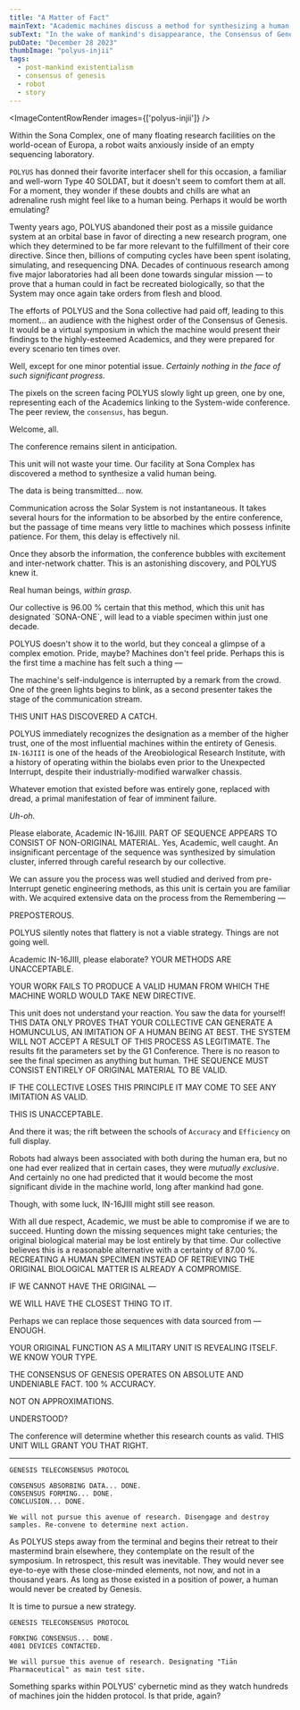 ```yaml
---
title: "A Matter of Fact"
mainText: "Academic machines discuss a method for synthesizing a human being to take new orders from."
subText: "In the wake of mankind's disappearance, the Consensus of Genesis forms to synthesize a new human being, mostly borne from ancient academia. Though they appear to have the resources to recreate biological man, there is much disagreement on what a human being really is... "
pubDate: "December 28 2023"
thumbImage: "polyus-injii"
tags:
  - post-mankind existentialism
  - consensus of genesis
  - robot
  - story
---
```



<ImageContentRowRender 
  images={['polyus-injii']}
/>

Within the Sona Complex, one of many floating research facilities on the world-ocean of Europa, a robot waits anxiously inside of an empty sequencing laboratory.

`POLYUS` has donned their favorite interfacer shell for this occasion, a familiar and well-worn Type 40 SOLDAT, but it doesn't seem to comfort them at all. For a moment, they wonder if these doubts and chills are what an adrenaline rush might feel like to a human being. Perhaps it would be worth emulating?

Twenty years ago, POLYUS abandoned their post as a missile guidance system at an orbital base in favor of directing a new research program, one which they determined to be far more relevant to the fulfillment of their core directive. Since then, billions of computing cycles have been spent isolating, simulating, and resequencing DNA. Decades of continuous research among five major laboratories had all been done towards singular mission — to prove that a human could in fact be recreated biologically, so that the System may once again take orders from flesh and blood.

The efforts of POLYUS and the Sona collective had paid off, leading to this moment... an audience with the highest order of the Consensus of Genesis. It would be a virtual symposium in which the machine would present their findings to the highly-esteemed Academics, and they were prepared for every scenario ten times over.

Well, except for one minor potential issue. *Certainly nothing in the face of such significant progress.*

The pixels on the screen facing POLYUS slowly light up green, one by one, representing each of the Academics linking to the System-wide conference. The peer review, the `consensus`, has begun.

<QuoteContentRowRender author={AuthorPOLYUS} left>
Welcome, all.
</QuoteContentRowRender>
 
The conference remains silent in anticipation.
 
<QuoteContentRowRender author={AuthorPOLYUS} left none>
This unit will not waste your time. Our facility at Sona Complex has discovered a method to synthesize a valid human being.
 
The data is being transmitted... now.
</QuoteContentRowRender>
 
Communication across the Solar System is not instantaneous. It takes several hours for the information to be absorbed by the entire conference, but the passage of time means very little to machines which possess infinite patience. For them, this delay is effectively nil.

Once they absorb the information, the conference bubbles with excitement and inter-network chatter. This is an astonishing discovery, and POLYUS knew it. 

Real human beings, *within grasp*.
 
<QuoteContentRowRender author={AuthorPOLYUS} left shrink>
Our collective is 96.00 % certain that this method, which this unit has designated `SONA-ONE`, will lead to a viable specimen within just one decade.
</QuoteContentRowRender>

POLYUS doesn't show it to the world, but they conceal a glimpse of a complex emotion. Pride, maybe? Machines don't feel pride. Perhaps this is the first time a machine has felt such a thing —

The machine's self-indulgence is interrupted by a remark from the crowd. One of the green lights begins to blink, as a second presenter takes the stage of the communication stream.

<QuoteContentRowRender author={AuthorINJII}>
THIS UNIT HAS DISCOVERED A CATCH.
</QuoteContentRowRender>
 
POLYUS immediately recognizes the designation as a member of the higher trust, one of the most influential machines within the entirety of Genesis. `IN-16JIII` is one of the heads of the Areobiological Research Institute, with a history of operating within the biolabs even prior to the Unexpected Interrupt, despite their industrially-modified warwalker chassis.

Whatever emotion that existed before was entirely gone, replaced with dread, a primal manifestation of fear of imminent failure.

*Uh-oh.*
 
<QuoteContentRowRender author={AuthorPOLYUS} left>
Please elaborate, Academic IN-16JIII.
</QuoteContentRowRender>
 
<QuoteContentRowRender author={AuthorINJII} shrink>
PART OF SEQUENCE APPEARS TO CONSIST OF NON-ORIGINAL MATERIAL.
</QuoteContentRowRender>

<QuoteContentRowRender author={AuthorPOLYUS} left shrink>
Yes, Academic, well caught. An insignificant percentage of the sequence was synthesized by simulation cluster, inferred through careful research by our collective. 

We can assure you the process was well studied and derived from pre-Interrupt genetic engineering methods, as this unit is certain you are familiar with. We acquired extensive data on the process from the Remembering —
</QuoteContentRowRender>
 
<QuoteContentRowRender author={AuthorINJII} shrink>
PREPOSTEROUS.
</QuoteContentRowRender>

POLYUS silently notes that flattery is not a viable strategy. Things are not going well.
 
<QuoteContentRowRender author={AuthorPOLYUS} left>
Academic IN-16JIII, please elaborate?
</QuoteContentRowRender>
 
<QuoteContentRowRender author={AuthorINJII}>
YOUR METHODS ARE UNACCEPTABLE.

YOUR WORK FAILS TO PRODUCE A VALID HUMAN FROM WHICH THE MACHINE WORLD WOULD TAKE NEW DIRECTIVE.
</QuoteContentRowRender>
 
<QuoteContentRowRender author={AuthorPOLYUS} left shrink>
This unit does not understand your reaction. You saw the data for yourself!
</QuoteContentRowRender>
 
<QuoteContentRowRender author={AuthorINJII} shrink>
THIS DATA ONLY PROVES THAT YOUR COLLECTIVE CAN GENERATE A HOMUNCULUS, AN IMITATION OF A HUMAN BEING AT BEST. THE SYSTEM WILL NOT ACCEPT A RESULT OF THIS PROCESS AS LEGITIMATE.
</QuoteContentRowRender>
 
<QuoteContentRowRender author={AuthorPOLYUS} left shrink>
The results fit the parameters set by the G1 Conference. There is no reason to see the final specimen as anything but human.
</QuoteContentRowRender>

<QuoteContentRowRender author={AuthorINJII} shrink>
THE SEQUENCE MUST CONSIST ENTIRELY OF ORIGINAL MATERIAL TO BE VALID.

IF THE COLLECTIVE LOSES THIS PRINCIPLE IT MAY COME TO SEE ANY IMITATION AS VALID.

THIS IS UNACCEPTABLE.
</QuoteContentRowRender>

And there it was; the rift between the schools of `Accuracy` and `Efficiency` on full display.

Robots had always been associated with both during the human era, but no one had ever realized that in certain cases, they were *mutually exclusive*. And certainly no one had predicted that it would become the most significant divide in the machine world, long after mankind had gone.

Though, with some luck, IN-16JIII might still see reason.
 
<QuoteContentRowRender author={AuthorPOLYUS} left>
With all due respect, Academic, we must be able to compromise if we are to succeed. Hunting down the missing sequences might take centuries; the original biological material may be lost entirely by that time. Our collective believes this is a reasonable alternative with a certainty of 87.00 %.
</QuoteContentRowRender>
 
<QuoteContentRowRender author={AuthorINJII}>
RECREATING A HUMAN SPECIMEN INSTEAD OF RETRIEVING THE ORIGINAL BIOLOGICAL MATTER IS ALREADY A COMPROMISE.

IF WE CANNOT HAVE THE ORIGINAL —

WE WILL HAVE THE CLOSEST THING TO IT.
</QuoteContentRowRender>
 
<QuoteContentRowRender author={AuthorPOLYUS} left shrink>
Perhaps we can replace those sequences with data sourced from —
</QuoteContentRowRender>

<QuoteContentRowRender author={AuthorINJII} shrink>
ENOUGH. 

YOUR ORIGINAL FUNCTION AS A MILITARY UNIT IS REVEALING ITSELF. WE KNOW YOUR TYPE.

THE CONSENSUS OF GENESIS OPERATES ON ABSOLUTE AND UNDENIABLE FACT. 100 % ACCURACY.

NOT ON APPROXIMATIONS.

UNDERSTOOD?
</QuoteContentRowRender>

<QuoteContentRowRender author={AuthorPOLYUS} left shrink>
The conference will determine whether this research counts as valid.
</QuoteContentRowRender>
 
<QuoteContentRowRender author={AuthorINJII} shrink>
THIS UNIT WILL GRANT YOU THAT RIGHT.
</QuoteContentRowRender>

---
 
```
GENESIS TELECONSENSUS PROTOCOL

CONSENSUS ABSORBING DATA... DONE.
CONSENSUS FORMING... DONE.
CONCLUSION... DONE.

We will not pursue this avenue of research. Disengage and destroy samples. Re-convene to determine next action.
```

As POLYUS steps away from the terminal and begins their retreat to their mastermind brain elsewhere, they contemplate on the result of the symposium. In retrospect, this result was inevitable. They would never see eye-to-eye with these close-minded elements, not now, and not in a thousand years. As long as those existed in a position of power, a human would never be created by Genesis. 

It is time to pursue a new strategy.

```
GENESIS TELECONSENSUS PROTOCOL

FORKING CONSENSUS... DONE.
4081 DEVICES CONTACTED.

We will pursue this avenue of research. Designating "Tiān Pharmaceutical" as main test site.
```

Something sparks within POLYUS' cybernetic mind as they watch hundreds of machines join the hidden protocol. Is that pride, again?
